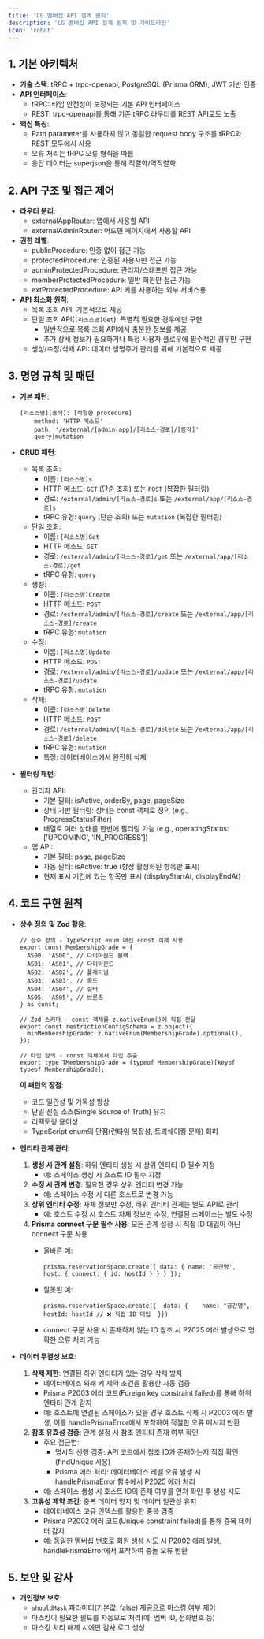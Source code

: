 ```yaml
---
title: 'LG 멤버십 API 설계 원칙'
description: 'LG 멤버십 API 설계 원칙 및 가이드라인'
icon: 'robot'
---
```


## 1. 기본 아키텍처

- **기술 스택**: tRPC + trpc-openapi, PostgreSQL (Prisma ORM), JWT 기반 인증
- **API 인터페이스**:
  - tRPC: 타입 안전성이 보장되는 기본 API 인터페이스
  - REST: trpc-openapi를 통해 기존 tRPC 라우터를 REST API로도 노출
- **핵심 특징**:
  - Path parameter를 사용하지 않고 동일한 request body 구조를 tRPC와 REST 모두에서 사용
  - 오류 처리는 tRPC 오류 형식을 따름
  - 응답 데이터는 superjson을 통해 직렬화/역직렬화

## 2. API 구조 및 접근 제어

- **라우터 분리**:
  - externalAppRouter: 앱에서 사용할 API
  - externalAdminRouter: 어드민 페이지에서 사용할 API
- **권한 레벨**:
  - publicProcedure: 인증 없이 접근 가능
  - protectedProcedure: 인증된 사용자만 접근 가능
  - adminProtectedProcedure: 관리자/스태프만 접근 가능
  - memberProtectedProcedure: 일반 회원만 접근 가능
  - extProtectedProcedure: API 키를 사용하는 외부 서비스용
- **API 최소화 원칙**:
  - 목록 조회 API: 기본적으로 제공
  - 단일 조회 API(`[리소스명]Get`): 특별히 필요한 경우에만 구현
    - 일반적으로 목록 조회 API에서 충분한 정보를 제공
    - 추가 상세 정보가 필요하거나 특정 사용자 플로우에 필수적인 경우만 구현
  - 생성/수정/삭제 API: 데이터 생명주기 관리를 위해 기본적으로 제공

## 3. 명명 규칙 및 패턴

- **기본 패턴**:

  ```
  [리소스명][동작]: [적절한 procedure]
      method: 'HTTP 메소드'
      path: '/external/[admin|app]/[리소스-경로]/[동작]'
      query|mutation

  ```

- **CRUD 패턴**:
  - 목록 조회:
    - 이름: `[리소스명]s`
    - HTTP 메소드: `GET` (단순 조회) 또는 `POST` (복잡한 필터링)
    - 경로: `/external/admin/[리소스-경로]s` 또는 `/external/app/[리소스-경로]s`
    - tRPC 유형: `query` (단순 조회) 또는 `mutation` (복잡한 필터링)
  - 단일 조회:
    - 이름: `[리소스명]Get`
    - HTTP 메소드: `GET`
    - 경로: `/external/admin/[리소스-경로]/get` 또는 `/external/app/[리소스-경로]/get`
    - tRPC 유형: `query`
  - 생성:
    - 이름: `[리소스명]Create`
    - HTTP 메소드: `POST`
    - 경로: `/external/admin/[리소스-경로]/create` 또는 `/external/app/[리소스-경로]/create`
    - tRPC 유형: `mutation`
  - 수정:
    - 이름: `[리소스명]Update`
    - HTTP 메소드: `POST`
    - 경로: `/external/admin/[리소스-경로]/update` 또는 `/external/app/[리소스-경로]/update`
    - tRPC 유형: `mutation`
  - 삭제:
    - 이름: `[리소스명]Delete`
    - HTTP 메소드: `POST`
    - 경로: `/external/admin/[리소스-경로]/delete` 또는 `/external/app/[리소스-경로]/delete`
    - tRPC 유형: `mutation`
    - 특징: 데이터베이스에서 완전히 삭제
- **필터링 패턴**:
  - 관리자 API:
    - 기본 필터: isActive, orderBy, page, pageSize
    - 상태 기반 필터링: 상태는 const 객체로 정의 (e.g., ProgressStatusFilter)
    - 배열로 여러 상태를 한번에 필터링 가능 (e.g., operatingStatus: ['UPCOMING', 'IN_PROGRESS'])
  - 앱 API:
    - 기본 필터: page, pageSize
    - 자동 필터: isActive: true (항상 활성화된 항목만 표시)
    - 현재 표시 기간에 있는 항목만 표시 (displayStartAt, displayEndAt)

## 4. 코드 구현 원칙

- **상수 정의 및 Zod 활용**:

  ```tsx
  // 상수 정의 - TypeScript enum 대신 const 객체 사용
  export const MembershipGrade = {
    AS00: 'AS00', // 다이아몬드 블랙
    AS01: 'AS01', // 다이아몬드
    AS02: 'AS02', // 플래티넘
    AS03: 'AS03', // 골드
    AS04: 'AS04', // 실버
    AS05: 'AS05', // 브론즈
  } as const;

  // Zod 스키마 - const 객체를 z.nativeEnum()에 직접 전달
  export const restrictionConfigSchema = z.object({
    minMembershipGrade: z.nativeEnum(MembershipGrade).optional(),
  });

  // 타입 정의 - const 객체에서 타입 추출
  export type TMembershipGrade = (typeof MembershipGrade)[keyof typeof MembershipGrade];
  ```

  **이 패턴의 장점**:
  - 코드 일관성 및 가독성 향상
  - 단일 진실 소스(Single Source of Truth) 유지
  - 리팩토링 용이성
  - TypeScript enum의 단점(런타임 복잡성, 트리쉐이킹 문제) 회피

- **엔티티 관계 관리**:
  1. **생성 시 관계 설정**: 하위 엔티티 생성 시 상위 엔티티 ID 필수 지정
     - 예: 스페이스 생성 시 호스트 ID 필수 지정
  2. **수정 시 관계 변경**: 필요한 경우 상위 엔티티 변경 가능
     - 예: 스페이스 수정 시 다른 호스트로 변경 가능
  3. **상위 엔티티 수정**: 자체 정보만 수정, 하위 엔티티 관계는 별도 API로 관리
     - 예: 호스트 수정 시 호스트 자체 정보만 수정, 연결된 스페이스는 별도 수정
  4. **Prisma connect 구문 필수 사용**: 모든 관계 설정 시 직접 ID 대입이 아닌 connect 구문 사용
     - 올바른 예:
       ```tsx
       prisma.reservationSpace.create({ data: { name: '공간명', host: { connect: { id: hostId } } } });
       ```
     - 잘못된 예:

       ```tsx
       prisma.reservationSpace.create({  data: {    name: "공간명",    hostId: hostId // ❌ 직접 ID 대입  }})

       ```

     - connect 구문 사용 시 존재하지 않는 ID 참조 시 P2025 에러 발생으로 명확한 오류 처리 가능

- **데이터 무결성 보호**:
  1. **삭제 제한**: 연결된 하위 엔티티가 있는 경우 삭제 방지
     - 데이터베이스 외래 키 제약 조건을 활용한 자동 검증
     - Prisma P2003 에러 코드(Foreign key constraint failed)를 통해 하위 엔티티 관계 감지
     - 예: 호스트에 연결된 스페이스가 있을 경우 호스트 삭제 시 P2003 에러 발생, 이를 handlePrismaError에서 포착하여 적절한 오류 메시지 반환
  2. **참조 유효성 검증**: 관계 설정 시 참조 엔티티 존재 여부 확인
     - 주요 접근법:
       - 명시적 선행 검증: API 코드에서 참조 ID가 존재하는지 직접 확인 (findUnique 사용)
       - Prisma 에러 처리: 데이터베이스 레벨 오류 발생 시 handlePrismaError 함수에서 P2025 에러 처리
     - 예: 스페이스 생성 시 호스트 ID의 존재 여부를 먼저 확인 후 생성 시도
  3. **고유성 제약 조건**: 중복 데이터 방지 및 데이터 일관성 유지
     - 데이터베이스 고유 인덱스를 활용한 중복 검증
     - Prisma P2002 에러 코드(Unique constraint failed)를 통해 중복 데이터 감지
     - 예: 동일한 멤버십 번호로 회원 생성 시도 시 P2002 에러 발생, handlePrismaError에서 포착하여 충돌 오류 반환

## 5. 보안 및 감사

- **개인정보 보호**:
  - `shouldMask` 파라미터(기본값: false) 제공으로 마스킹 여부 제어
  - 마스킹이 필요한 필드를 자동으로 처리(예: 멤버 ID, 전화번호 등)
  - 마스킹 처리 해제 시에만 감사 로그 생성
